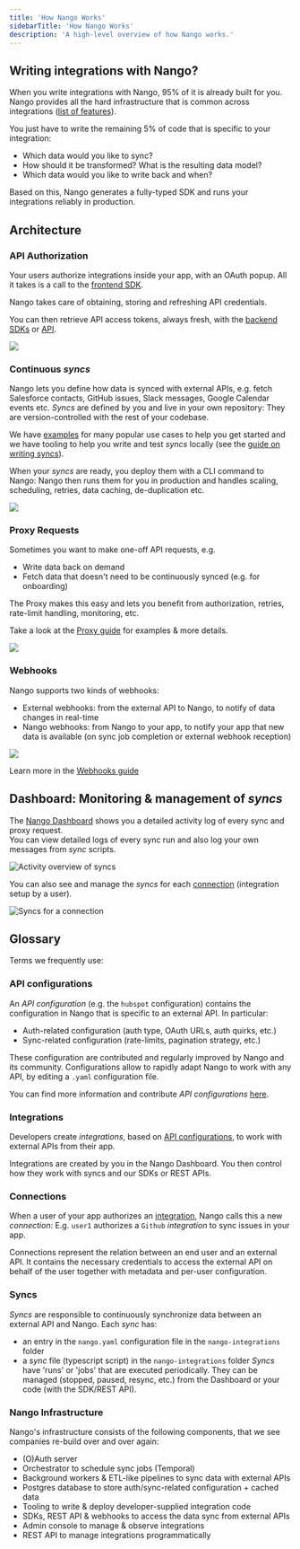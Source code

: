 ```yaml
---
title: 'How Nango Works'
sidebarTitle: 'How Nango Works'
description: 'A high-level overview of how Nango works.'
---
```


## Writing integrations with Nango?

When you write integrations with Nango, 95% of it is already built for you. Nango provides all the hard infrastructure that is common across integrations ([list of features](/introduction#nango-at-a-glance)).

You just have to write the remaining 5% of code that is specific to your integration:

-   Which data would you like to sync? 
-   How should it be transformed? What is the resulting data model?
-   Which data would you like to write back and when?

Based on this, Nango generates a fully-typed SDK and runs your integrations reliably in production.

## Architecture

### API Authorization

Your users authorize integrations inside your app, with an OAuth popup. All it takes is a call to the [frontend SDK](/sdks/frontend). 

Nango takes care of obtaining, storing and refreshing API credentials. 

You can then retrieve API access tokens, always fresh, with the [backend SDKs](sdks) or [API](api-reference).

<Frame caption="OAuth Architecture">
  <img src="/images/nango-auth-architecture.png" />
</Frame>

### Continuous _syncs_

Nango lets you define how data is synced with external APIs, e.g. fetch Salesforce contacts, GitHub issues, Slack messages, Google Calendar events etc.
_Syncs_ are defined by you and live in your own repository: They are version-controlled with the rest of your codebase.

We have [examples](/examples) for many popular use cases to help you get started and we have tooling to help you write and test _syncs_ locally (see the [guide on writing syncs](guides/sync)).

When your _syncs_ are ready, you deploy them with a CLI command to Nango: Nango then runs them for you in production and handles scaling, scheduling, retries, data caching, de-duplication etc.


<Frame caption="Continuous Sync Architecture">
  <img src="/images/nango-sync-architecture.png" />
</Frame>

### Proxy Requests

Sometimes you want to make one-off API requests, e.g.
- Write data back on demand
- Fetch data that doesn't need to be continuously synced (e.g. for onboarding)

The Proxy makes this easy and lets you benefit from authorization, retries, rate-limit handling, monitoring, etc.

Take a look at the [Proxy guide](/guides/proxy) for examples & more details.

<Frame caption="Proxy Architecture">
  <img src="/images/nango-proxy-architecture.png" />
</Frame>

### Webhooks

Nango supports two kinds of webhooks:
- External webhooks: from the external API to Nango, to notify of data changes in real-time
- Nango webhooks: from Nango to your app, to notify your app that new data is available (on sync job completion or external webhook reception)

<Frame caption="Webhooks Architecture">
  <img src="/images/nango-webhooks-architecture.png" />
</Frame>

Learn more in the [Webhooks guide](/guides/webhooks)

## Dashboard: Monitoring & management of _syncs_

The [Nango Dashboard](https://app.nango.dev) shows you a detailed activity log of every sync and proxy request.  
You can view detailed logs of every sync run and also log your own messages from _sync_ scripts.

![Activity overview of syncs](/images/nango-sync/nango-sync-activity.png)

You can also see and manage the _syncs_ for each [connection](/core-concepts#connections) (integration setup by a user).

![Syncs for a connection](/images/nango-sync/nango-connection-sync.png)

## Glossary

Terms we frequently use:

### API configurations[](#api-configurations)

An _API configuration_ (e.g. the `hubspot` configuration) contains the configuration in Nango that is specific to an external API. In particular:

-   Auth-related configuration (auth type, OAuth URLs, auth quirks, etc.)
-   Sync-related configuration (rate-limits, pagination strategy, etc.)

These configuration are contributed and regularly improved by Nango and its community. Configurations allow to rapidly adapt Nango to work with any API, by editing a `.yaml` configuration file.

You can find more information and contribute _API configurations_ [here](/contribute).

### Integrations[](#integrations)

Developers create _integrations_, based on [API configurations](/core-concepts#api-configurations), to work with external APIs from their app.

Integrations are created by you in the Nango Dashboard. You then control how they work with syncs and our SDKs or REST APIs.

### Connections[](#connections)

When a user of your app authorizes an [integration](/core-concepts#integrations), Nango calls this a new _connection_: E.g. `user1` authorizes a `Github` _integration_ to sync issues in your app.

Connections represent the relation between an end user and an external API. It contains the necessary credentials to access the external API on behalf of the user together with metadata and per-user configuration.

### Syncs[](#syncs)
_Syncs_ are responsible to continuously synchronize data between an external API and Nango. Each _sync_ has: 
- an entry in the `nango.yaml` configuration file in the `nango-integrations` folder
- a _sync_ file (typescript script) in the `nango-integrations` folder
_Syncs_ have 'runs' or 'jobs' that are executed periodically. They can be managed (stopped, paused, resync, etc.) from the Dashboard or your code (with the SDK/REST API).

### Nango Infrastructure[](#nango-infrastructure)

Nango's infrastructure consists of the following components, that we see companies re-build over and over again:

-   (O)Auth server
-   Orchestrator to schedule sync jobs (Temporal)
-   Background workers & ETL-like pipelines to sync data with external APIs
-   Postgres database to store auth/sync-related configuration + cached data
-   Tooling to write & deploy developer-supplied integration code
-   SDKs, REST API & webhooks to access the data sync from external APIs
-   Admin console to manage & observe integrations
-   REST API to manage integrations programmatically
